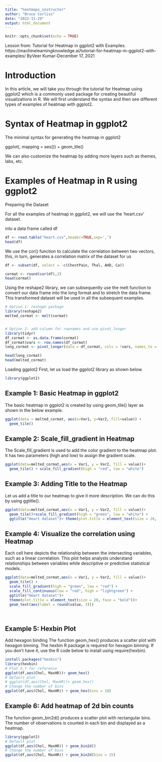```yaml
---
title: "heatmaps_instructor"
author: "Bruce Corliss"
date: "2022-11-29"
output: html_document
---
```


```r
knitr::opts_chunk$set(echo = TRUE)
```

Lesson from: Tutorial for Heatmap in ggplot2 with Examples.
https://machinelearningknowledge.ai/tutorial-for-heatmap-in-ggplot2-with-examples/
ByVeer Kumar-December 17, 2021

# Introduction
In this article, we will take you through the tutorial for Heatmap using ggplot2 which is a commonly used package for creating beautiful visualizations in R. We will first understand the syntax and then see different types of examples of heatmap with ggplot2.

# Syntax of Heatmap in ggplot2
The minimal syntax for generating the heatmap in ggplot2

ggplot(<data>, mapping = aes(<mapping>)) + geom_tile()

We can also customize the heatmap by adding more layers such as themes, labs, etc.

# Examples of Heatmap in R using ggplot2
Preparing the Dataset

For all the examples of heatmap in ggplot2, we will use the ‘heart.csv’ dataset.

into a data frame called df

```r
df <- read.table("heart.csv",header=TRUE,sep=',') 
head(df)
```

We use the cor() function to calculate the correlation between two vectors, this, in turn, generates a correlation matrix of the dataset for us

```r
df <- subset(df, select = -c(ChestPain, Thal, AHD, Ca))

cormat <- round(cor(df),2)
head(cormat)
```


Using the reshape2 library, we can subsequently use the melt function to convert our data frame into the long format and to stretch the data frame. This transformed dataset will be used in all the subsequent examples.

```r
# Option 1: reshape package
library(reshape2)
melted_cormat <- melt(cormat)


# Option 2: add column for rownames and use pivot_longer
library(tidyr)
df_cormat <- as.data.frame(cormat)
df_cormat$vars <- row.names(df_cormat)
long_cormat <- pivot_longer(data = df_cormat, cols = !vars, names_to = "var2", values_to = "value")

head(long_cormat)
head(melted_cormat)
```


Loading ggplot2
First, let us load the ggplot2 library as shown below.

```r
library(ggplot2)
```


## Example 1: Basic Heatmap in ggplot2
The basic heatmap in ggplot2 is created by using geom_tile() layer as shown in the below example.

```r
ggplot(data = melted_cormat, aes(x=Var1, y=Var2, fill=value)) + 
  geom_tile()
```

## Example 2: Scale_fill_gradient in Heatmap
The Scale_fill_gradient is used to add the color gradient to the heatmap plot. 
It has two parameters (high and low) to assign the gradient scale.

```r
ggplot(data=melted_cormat,aes(x = Var1, y = Var2, fill = value))+
  geom_tile() + scale_fill_gradient(high = "red", low = "white")
```

## Example 3: Adding Title to the Heatmap
Let us add a title to our heatmap to give it more description. We can do this by using ggtitle().

```r
ggplot(data=melted_cormat,aes(x = Var1, y = Var2, fill = value))+
  geom_tile()+scale_fill_gradient(high = "green", low = "white") +
  ggtitle("Heart dataset")+ theme(plot.title = element_text(size = 20, face = "bold"))
```

## Example 4: Visualize the correlation using Heatmap
Each cell here depicts the relationship between the intersecting variables, such as a linear correlation. This plot helps analysts understand relationships between variables while descriptive or predictive statistical models.

```r
ggplot(data=melted_cormat,aes(x = Var1, y = Var2, fill = value))+
  geom_tile() + 
  scale_fill_gradient(high = "green", low = "red") +
  scale_fill_continuous(low = "red", high = "lightgreen") +
  ggtitle("Heart dataset")+ 
  theme(plot.title = element_text(size = 20, face = "bold"))+
  geom_text(aes(label = round(value, 3)))
  
  
```


## Example 5: Hexbin Plot
Add hexagon binding The function geom_hex() produces a scatter plot with hexagon binning. The hexbin R package is required for hexagon binning. If you don’t have it, use the R code below to install using require(hexbin).

```r
install.packages("hexbin")
library(hexbin)
# Plot X,Y for reference
ggplot(df,aes(Chol, MaxHR))+ geom_hex()
# Default plot 
# ggplot(df,aes(Chol, MaxHR))+ geom_hex()
# Change the number of bins
ggplot(df,aes(Chol, MaxHR)) + geom_hex(bins = 10)
```

## Example 6: Add heatmap of 2d bin counts
The function geom_bin2d() produces a scatter plot with rectangular bins. The number of observations is counted in each bin and displayed as a heatmap.

```r
library(ggplot2)
# Default plot 
ggplot(df,aes(Chol, MaxHR)) + geom_bin2d()
# Change the number of bins
ggplot(df,aes(Chol, MaxHR)) + geom_bin2d(bins = 15)
```



